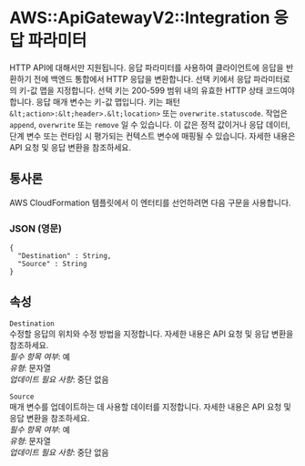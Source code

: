# AWS::ApiGatewayV2::Integration 응답 파라미터

HTTP API에 대해서만 지원됩니다. 응답 파라미터를 사용하여 클라이언트에 응답을 반환하기 전에 백엔드 통합에서 HTTP 응답을 변환합니다. 선택 키에서 응답 파라미터로의 키-값 맵을 지정합니다. 선택 키는 200-599 범위 내의 유효한 HTTP 상태 코드여야 합니다. 응답 매개 변수는 키-값 맵입니다. 키는 패턴 `&lt;action>:&lt;header>.&lt;location>` 또는 `overwrite.statuscode`. 작업은 `append`, `overwrite` 또는 `remove` 일 수 있습니다. 이 값은 정적 값이거나 응답 데이터, 단계 변수 또는 런타임 시 평가되는 컨텍스트 변수에 매핑될 수 있습니다. 자세한 내용은 API 요청 및 응답 변환을 참조하세요.

## 통사론

AWS CloudFormation 템플릿에서 이 엔터티를 선언하려면 다음 구문을 사용합니다.

### JSON (영문)

```
{
  "Destination" : String,
  "Source" : String
}
```

## 속성

`Destination`  
수정할 응답의 위치와 수정 방법을 지정합니다. 자세한 내용은 API 요청 및 응답 변환을 참조하세요.  
_필수 항목 여부_: 예  
_유형_: 문자열  
_업데이트 필요 사항_: 중단 없음

`Source`  
매개 변수를 업데이트하는 데 사용할 데이터를 지정합니다. 자세한 내용은 API 요청 및 응답 변환을 참조하세요.  
_필수 항목 여부_: 예  
_유형_: 문자열  
_업데이트 필요 사항_: 중단 없음
